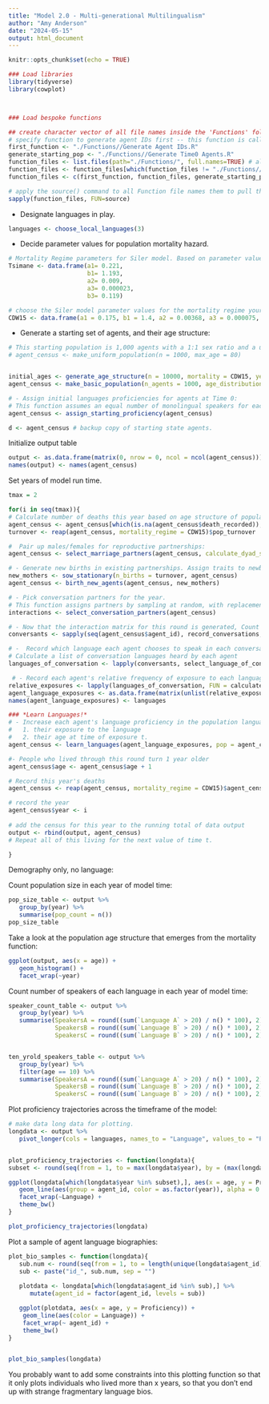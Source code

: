 ```yaml
---
title: "Model 2.0 - Multi-generational Multilingualism"
author: "Amy Anderson"
date: "2024-05-15"
output: html_document
---
```


```r
knitr::opts_chunk$set(echo = TRUE)
```



```r
### Load libraries
library(tidyverse)
library(cowplot)



### Load bespoke functions

## create character vector of all file names inside the 'Functions' folder
# specify function to generate agent IDs first -- this function is called in the 'Example Use' section of some other function files, and that will cause issues if it isn't loaded into the workspace before the files that use it.
first_function <- "./Functions//Generate Agent IDs.R"
generate_starting_pop <- "./Functions//Generate Time0 Agents.R"
function_files <- list.files(path="./Functions/", full.names=TRUE) # all file names in Function folder
function_files <- function_files[which(function_files != "./Functions//Generate Agent IDs.R" & function_files != "./Functions//Generate Time0 Agents.R")] # remove the agent ID function
function_files <- c(first_function, function_files, generate_starting_pop) # put it back in as the first item in the list of names. 

# apply the source() command to all Function file names them to pull the functions into the working environment. 
sapply(function_files, FUN=source) 

```


 - Designate languages in play. 
```r
languages <- choose_local_languages(3)
```

- Decide parameter values for population mortality hazard.
```r
# Mortality Regime parameters for Siler model. Based on parameter values for Tsimane horticulturalists from Gurven and Kaplan 2007.
Tsimane <- data.frame(a1= 0.221,
                      b1= 1.193,
                      a2= 0.009,
                      a3= 0.000023,
                      b3= 0.119)

# choose the Siler model parameter values for the mortality regime your agents will experience.
CDW15 <- data.frame(a1 = 0.175, b1 = 1.4, a2 = 0.00368, a3 = 0.000075, b3 = 0.0917)
```


 - Generate a starting set of agents, and their age structure:
```r
# This starting population is 1,000 agents with a 1:1 sex ratio and a uniform distribution of ages between 0 and 80.
# agent_census <- make_uniform_population(n = 1000, max_age = 80)


initial_ages <- generate_age_structure(n = 10000, mortality = CDW15, years = 300) # this line will take a few minutes to run.
agent_census <- make_basic_population(n_agents = 1000, age_distribution = initial_ages)

# - Assign initial languages proficiencies for agents at Time 0:
# This function assumes an equal number of monolingual speakers for each local language and determines language proficiency by agent age.
agent_census <- assign_starting_proficiency(agent_census)

d <- agent_census # backup copy of starting state agents. 

```

Initialize output table
```r
output <- as.data.frame(matrix(0, nrow = 0, ncol = ncol(agent_census)))
names(output) <- names(agent_census)
```

Set years of model run time.
```r
tmax = 2
```

```r
for(i in seq(tmax)){
# Calculate number of deaths this year based on age structure of population.
agent_census <- agent_census[which(is.na(agent_census$death_recorded)),]
turnover <- reap(agent_census, mortality_regime = CDW15)$pop_turnover

#  Pair up males/females for reproductive partnerships:
agent_census <- select_marriage_partners(agent_census, calculate_dyad_score = calc_dyad_age_similarity)

# - Generate new births in existing partnerships. Assign traits to newborn agents. 
new_mothers <- sow_stationary(n_births = turnover, agent_census)
agent_census <- birth_new_agents(agent_census, new_mothers)

# - Pick conversation partners for the year.
# This function assigns partners by sampling at random, with replacement. Each agent will experience a minimum of 10 conversations. 
interactions <- select_conversation_partners(agent_census)

# - Now that the interaction matrix for this round is generated, Count up the number of interactions each agent has had. 
conversants <- sapply(seq(agent_census$agent_id), record_conversations, interactions)

# -  Record which language each agent chooses to speak in each conversation:
# Calculate a list of conversation languages heard by each agent
languages_of_conversation <- lapply(conversants, select_language_of_conversation)

 # - Record each agent's relative frequency of exposure to each language in this year of conversations:
relative_exposures <- lapply(languages_of_conversation, FUN = calculate_language_exposures)
agent_language_exposures <- as.data.frame(matrix(unlist(relative_exposures), ncol = 3))
names(agent_language_exposures) <- languages

### *Learn Languages!*
# - Increase each agent's language proficiency in the population languages as a function of:
#   1. their exposure to the language
#   2. their age at time of exposure t.
agent_census <- learn_languages(agent_language_exposures, pop = agent_census)

#- People who lived through this round turn 1 year older
agent_census$age <- agent_census$age + 1

# Record this year's deaths
agent_census <- reap(agent_census, mortality_regime = CDW15)$agent_census 

# record the year
agent_census$year <- i
 
# add the census for this year to the running total of data output
output <- rbind(output, agent_census)
# Repeat all of this living for the next value of time t.

}
```



Demography only, no language: 

 



Count population size in each year of model time:
```r
pop_size_table <- output %>%
   group_by(year) %>%
   summarise(pop_count = n())
pop_size_table
```


Take a look at the population age structure that emerges from the mortality function:
```r
ggplot(output, aes(x = age)) +
   geom_histogram() +
   facet_wrap(~year)
```

Count number of speakers of each language in each year of model time:
```r
speaker_count_table <- output %>%
   group_by(year) %>%
   summarise(SpeakersA = round((sum(`Language A` > 20) / n() * 100), 2),
             SpeakersB = round((sum(`Language B` > 20) / n() * 100), 2),
             SpeakersC = round((sum(`Language B` > 20) / n() * 100), 2))


ten_yrold_speakers_table <- output %>%
   group_by(year) %>%
   filter(age == 10) %>%
   summarise(SpeakersA = round((sum(`Language A` > 20) / n() * 100), 2),
             SpeakersB = round((sum(`Language B` > 20) / n() * 100), 2),
             SpeakersC = round((sum(`Language B` > 20) / n() * 100), 2))
```

Plot proficiency trajectories across the timeframe of the model:
```r
# make data long data for plotting.
longdata <- output %>%
   pivot_longer(cols = languages, names_to = "Language", values_to = "Proficiency")


plot_proficiency_trajectories <- function(longdata){
subset <- round(seq(from = 1, to = max(longdata$year), by = (max(longdata$year) / 4)))

ggplot(longdata[which(longdata$year %in% subset),], aes(x = age, y = Proficiency)) +
   geom_line(aes(group = agent_id, color = as.factor(year)), alpha = 0.25) +
   facet_wrap(~Language) +
   theme_bw()
}

plot_proficiency_trajectories(longdata)
```
Plot a sample of agent language biographies:
```r
plot_bio_samples <- function(longdata){
   sub.num <- round(seq(from = 1, to = length(unique(longdata$agent_id)), by = (length(unique(longdata$agent_id)) / 12)))
   sub <- paste("id_", sub.num, sep = "")
   
   plotdata <- longdata[which(longdata$agent_id %in% sub),] %>%
      mutate(agent_id = factor(agent_id, levels = sub))

   ggplot(plotdata, aes(x = age, y = Proficiency)) +
    geom_line(aes(color = Language)) +
    facet_wrap(~ agent_id) +
    theme_bw()
}  


plot_bio_samples(longdata)
```
You probably want to add some constraints into this plotting function so that it only plots individuals who lived more than x years, so that you don't end up with strange fragmentary language bios. 
